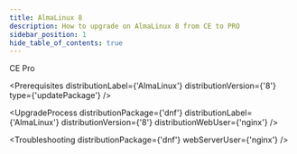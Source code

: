 ```yaml
---
title: AlmaLinux 8
description: How to upgrade on AlmaLinux 8 from CE to PRO
sidebar_position: 1
hide_table_of_contents: true
---
```



<div style={{display: "flex", gap: "1rem"}}>
  <Chips link="https://www.passbolt.com/ce/almalinux" isUnderMainTitle={true}>CE</Chips>
  <Chips link="https://www.passbolt.com/pricing/pro" isUnderMainTitle={true}>Pro</Chips>
</div>

<Prerequisites
  distributionLabel={'AlmaLinux'}
  distributionVersion={'8'}
  type={'updatePackage'}
/>

<UpgradeProcess
  distributionPackage={'dnf'}
  distributionLabel={'AlmaLinux'}
  distributionVersion={'8'}
  distributionWebUser={'nginx'}
/>

<Troubleshooting distributionPackage={'dnf'} webServerUser={'nginx'} />

<InCaseOfIssues />
